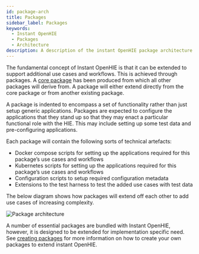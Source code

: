 ```yaml
---
id: package-arch
title: Packages
sidebar_label: Packages
keywords:
  - Instant OpenHIE
  - Packages
  - Architecture
description: A description of the instant OpenHIE package architecture
---
```



The fundamental concept of Instant OpenHIE is that it can be extended to support additional use cases and workflows. This is achieved through packages. A [core package](../packages/core) has been produced from which all other packages will derive from. A package will either extend directly from the core package or from another existing package.

A package is indented to encompass a set of functionality rather than just setup generic applications. Packages are expected to configure the applications that they stand up so that they may enact a particular functional role with the HIE. This may include setting up some test data and pre-configuring applications.

Each package will contain the following sorts of technical artefacts:

- Docker compose scripts for setting up the applications required for this package’s use cases and workflows
- Kubernetes scripts for setting up the applications required for this package’s use cases and workflows
- Configuration scripts to setup required configuration metadata
- Extensions to the test harness to test the added use cases with test data

The below diagram shows how packages will extend off each other to add use cases of increasing complexity.

<div class="text--center">
  <img alt="Package architecture" src={useBaseUrl('img/package-arch.png')} />
</div>

A number of essential packages are bundled with Instant OpenHIE, however, it is designed to be extended for implementation specific need. See [creating packages](../how-to/creating-packages) for more information on how to create your own packages to extend instant OpenHIE.
